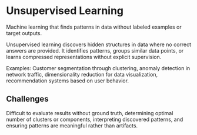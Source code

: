 
<StructuredData 
  title="Unsupervised Learning" 
  description="Machine learning that finds patterns in data without labeled examples or target outputs. Unsupervised learning discovers hidden structures in data where no correct answers are provided, identifying patterns, groups similar data points, or learns compressed representations without explicit supervision." 
  url="https://ai-glossary.com/U/unsupervised-learning" 
/>

# Unsupervised Learning

Machine learning that finds patterns in data without labeled examples or target outputs.

Unsupervised learning discovers hidden structures in data where no correct answers are provided. It identifies patterns, groups similar data points, or learns compressed representations without explicit supervision.

Examples: Customer segmentation through clustering, anomaly detection in network traffic, dimensionality reduction for data visualization, recommendation systems based on user behavior.

## Challenges

Difficult to evaluate results without ground truth, determining optimal number of clusters or components, interpreting discovered patterns, and ensuring patterns are meaningful rather than artifacts.